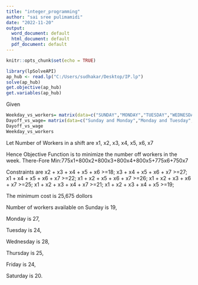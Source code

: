 ---
title: "integer_programming"
author: "sai sree pulimamidi"
date: "2022-11-20"
output:
  word_document: default
  html_document: default
  pdf_document: default
---

```{r setup, include=FALSE}
knitr::opts_chunk$set(echo = TRUE)
```


```{r}
library(lpSolveAPI)
ap_hub <- read.lp("C:/Users/sudhakar/Desktop/IP.lp")
solve(ap_hub) 
get.objective(ap_hub)  
get.variables(ap_hub)
```
Given

```{r}
Weekday_vs_workers= matrix(data=c("SUNDAY","MONDAY","TUESDAY","WEDNESDAY","THURSDAY","FRIDAY","SATUARDAY",18,27,22,26,25,21,19),nrow=7,byrow=FALSE)
Dayoff_vs_wage= matrix(data=c("Sunday and Monday","Monday and Tuesday","Tuesday and Wednesday","Wednesday and Thursday","Thursday and Friday","Friday and Satuarday","Satuarday and Sunday", 775,800,800,800,800,775,750),nrow=7, byrow=FALSE)
Dayoff_vs_wage
Weekday_vs_workers
```


Let Number of Workers in a shift are x1, x2, x3, x4, x5, x6, x7

Hence Objective Function is to minimize the number off workers in the week. There-Fore
Min:775x1+800x2+800x3+800x4+800x5+775x6+750x7

Constraints are 
x2 + x3 + x4 + x5 + x6 >=18;
x3 + x4 + x5 + x6 + x7 >=27;
x1 + x4 + x5 + x6 + x7 >=22;
x1 + x2 + x5 + x6 + x7 >=26;
x1 + x2 + x3 + x6 + x7 >=25;
x1 + x2 + x3 + x4 + x7 >=21;
x1 + x2 + x3 + x4 + x5 >=19;


The minimum cost is 25,675 dollors

Number of workers available on Sunday is 19,

Monday is 27, 

Tuesday is 24,

Wednesday is 28,

Thursday is 25, 

Friday is 24,

Saturday is 20.
